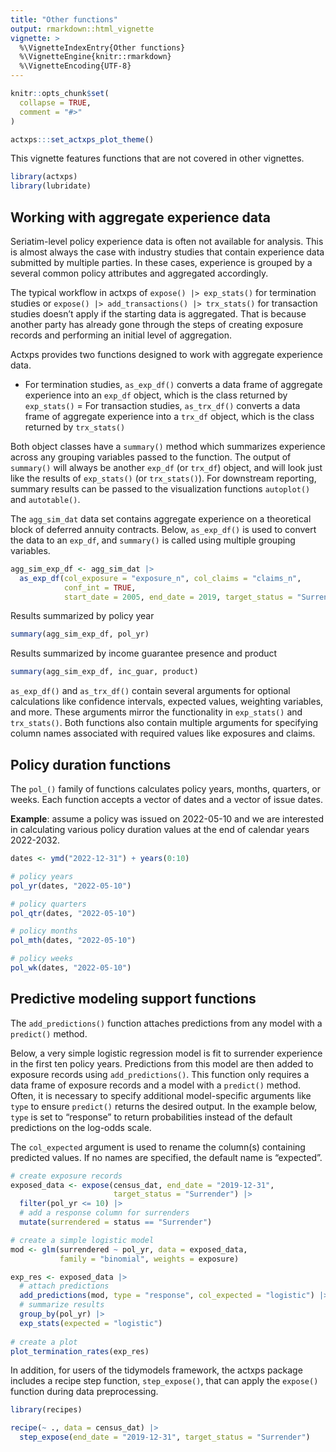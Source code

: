 ```yaml
---
title: "Other functions"
output: rmarkdown::html_vignette
vignette: >
  %\VignetteIndexEntry{Other functions}
  %\VignetteEngine{knitr::rmarkdown}
  %\VignetteEncoding{UTF-8}
---
```


```r
knitr::opts_chunk$set(
  collapse = TRUE,
  comment = "#>"
)

actxps:::set_actxps_plot_theme()
```


This vignette features functions that are not covered in other vignettes.

```r
library(actxps)
library(lubridate)
```

## Working with aggregate experience data

Seriatim-level policy experience data is often not available for analysis. This is almost always the case with industry studies that contain experience data submitted by multiple parties. In these cases, experience is grouped by a several common policy attributes and aggregated accordingly.

The typical workflow in actxps of `expose() |> exp_stats()` for termination studies or `expose() |> add_transactions() |> trx_stats()` for transaction studies doesn't apply if the starting data is aggregated. That is because another party has already gone through the steps of creating exposure records and performing an initial level of aggregation.

Actxps provides two functions designed to work with aggregate experience data.

- For termination studies, `as_exp_df()` converts a data frame of aggregate experience into an `exp_df` object, which is the class returned by `exp_stats()`
= For transaction studies, `as_trx_df()` converts a data frame of aggregate experience into a `trx_df` object, which is the class returned by `trx_stats()`

Both object classes have a `summary()` method which summarizes experience across any grouping variables passed to the function. The output of `summary()` will always be another `exp_df` (or `trx_df`) object, and will look just like the results of `exp_stats()` (or `trx_stats()`). For downstream reporting, summary results can be passed to the visualization functions `autoplot()` and `autotable()`.

The `agg_sim_dat` data set contains aggregate experience on a theoretical block of deferred annuity contracts. Below, `as_exp_df()` is used to convert the data to an `exp_df`, and `summary()` is called using multiple grouping variables.

```r
agg_sim_exp_df <- agg_sim_dat |> 
  as_exp_df(col_exposure = "exposure_n", col_claims = "claims_n",
            conf_int = TRUE,
            start_date = 2005, end_date = 2019, target_status = "Surrender")
```

Results summarized by policy year

```r
summary(agg_sim_exp_df, pol_yr)
```

Results summarized by income guarantee presence and product

```r
summary(agg_sim_exp_df, inc_guar, product)
```

`as_exp_df()` and `as_trx_df()` contain several arguments for optional calculations like confidence intervals, expected values, weighting variables, and more. These arguments mirror the functionality in `exp_stats()` and `trx_stats()`. Both functions also contain multiple arguments for specifying column names associated with required values like exposures and claims.

## Policy duration functions

The `pol_()` family of functions calculates policy years, months, quarters, or weeks. Each function accepts a vector of dates and a vector of issue dates.

**Example**: assume a policy was issued on 2022-05-10 and we are interested in calculating various policy duration values at the end of calendar years 2022-2032.

```r
dates <- ymd("2022-12-31") + years(0:10)

# policy years
pol_yr(dates, "2022-05-10")

# policy quarters
pol_qtr(dates, "2022-05-10")

# policy months
pol_mth(dates, "2022-05-10")

# policy weeks
pol_wk(dates, "2022-05-10")

```

## Predictive modeling support functions

The `add_predictions()` function attaches predictions from any model with a `predict()` method.

Below, a very simple logistic regression model is fit to surrender experience in the first ten policy years. Predictions from this model are then added to exposure records using `add_predictions()`. This function only requires a data frame of exposure records and a model with a `predict()` method. Often, it is necessary to specify additional model-specific arguments like `type` to ensure `predict()` returns the desired output. In the example below, `type` is set to "response" to return probabilities instead of the default predictions on the log-odds scale.

The `col_expected` argument is used to rename the column(s) containing predicted values. If no names are specified, the default name is "expected".

```r
# create exposure records
exposed_data <- expose(census_dat, end_date = "2019-12-31",
                       target_status = "Surrender") |> 
  filter(pol_yr <= 10) |> 
  # add a response column for surrenders
  mutate(surrendered = status == "Surrender")

# create a simple logistic model
mod <- glm(surrendered ~ pol_yr, data = exposed_data, 
           family = "binomial", weights = exposure)

exp_res <- exposed_data |> 
  # attach predictions
  add_predictions(mod, type = "response", col_expected = "logistic") |> 
  # summarize results
  group_by(pol_yr) |> 
  exp_stats(expected = "logistic")
 
# create a plot
plot_termination_rates(exp_res)

```



In addition, for users of the tidymodels framework, the actxps package includes a recipe step function, `step_expose()`, that can apply the `expose()` function during data preprocessing.

```r
library(recipes)

recipe(~ ., data = census_dat) |> 
  step_expose(end_date = "2019-12-31", target_status = "Surrender")

```

